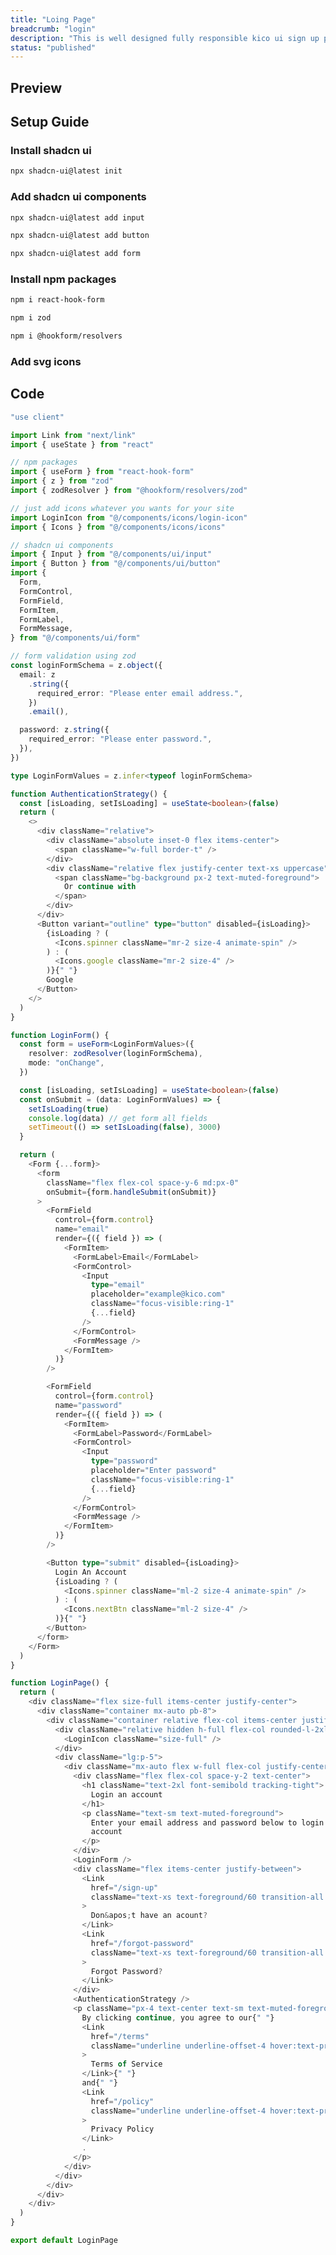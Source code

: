 ```yaml
---
title: "Loing Page"
breadcrumb: "login"
description: "This is well designed fully responsible kico ui sign up page. Just copy code and paste in your app."
status: "published"
---
```


## Preview

<ComponentPreview name="login-demo" />

## Setup Guide

### Install shadcn ui

```bash
npx shadcn-ui@latest init
```

### Add shadcn ui components

```bash
npx shadcn-ui@latest add input
```

```bash
npx shadcn-ui@latest add button
```

```bash
npx shadcn-ui@latest add form
```

### Install npm packages

```bash
npm i react-hook-form
```

```bash
npm i zod
```

```bash
npm i @hookform/resolvers
```

### Add svg icons

## Code

```ts title="components/login.tsx" showLineNumber
"use client"

import Link from "next/link"
import { useState } from "react"

// npm packages
import { useForm } from "react-hook-form"
import { z } from "zod"
import { zodResolver } from "@hookform/resolvers/zod"

// just add icons whatever you wants for your site
import LoginIcon from "@/components/icons/login-icon"
import { Icons } from "@/components/icons/icons"

// shadcn ui components
import { Input } from "@/components/ui/input"
import { Button } from "@/components/ui/button"
import {
  Form,
  FormControl,
  FormField,
  FormItem,
  FormLabel,
  FormMessage,
} from "@/components/ui/form"

// form validation using zod
const loginFormSchema = z.object({
  email: z
    .string({
      required_error: "Please enter email address.",
    })
    .email(),

  password: z.string({
    required_error: "Please enter password.",
  }),
})

type LoginFormValues = z.infer<typeof loginFormSchema>

function AuthenticationStrategy() {
  const [isLoading, setIsLoading] = useState<boolean>(false)
  return (
    <>
      <div className="relative">
        <div className="absolute inset-0 flex items-center">
          <span className="w-full border-t" />
        </div>
        <div className="relative flex justify-center text-xs uppercase">
          <span className="bg-background px-2 text-muted-foreground">
            Or continue with
          </span>
        </div>
      </div>
      <Button variant="outline" type="button" disabled={isLoading}>
        {isLoading ? (
          <Icons.spinner className="mr-2 size-4 animate-spin" />
        ) : (
          <Icons.google className="mr-2 size-4" />
        )}{" "}
        Google
      </Button>
    </>
  )
}

function LoginForm() {
  const form = useForm<LoginFormValues>({
    resolver: zodResolver(loginFormSchema),
    mode: "onChange",
  })

  const [isLoading, setIsLoading] = useState<boolean>(false)
  const onSubmit = (data: LoginFormValues) => {
    setIsLoading(true)
    console.log(data) // get form all fields
    setTimeout(() => setIsLoading(false), 3000)
  }

  return (
    <Form {...form}>
      <form
        className="flex flex-col space-y-6 md:px-0"
        onSubmit={form.handleSubmit(onSubmit)}
      >
        <FormField
          control={form.control}
          name="email"
          render={({ field }) => (
            <FormItem>
              <FormLabel>Email</FormLabel>
              <FormControl>
                <Input
                  type="email"
                  placeholder="example@kico.com"
                  className="focus-visible:ring-1"
                  {...field}
                />
              </FormControl>
              <FormMessage />
            </FormItem>
          )}
        />

        <FormField
          control={form.control}
          name="password"
          render={({ field }) => (
            <FormItem>
              <FormLabel>Password</FormLabel>
              <FormControl>
                <Input
                  type="password"
                  placeholder="Enter password"
                  className="focus-visible:ring-1"
                  {...field}
                />
              </FormControl>
              <FormMessage />
            </FormItem>
          )}
        />

        <Button type="submit" disabled={isLoading}>
          Login An Account
          {isLoading ? (
            <Icons.spinner className="ml-2 size-4 animate-spin" />
          ) : (
            <Icons.nextBtn className="ml-2 size-4" />
          )}{" "}
        </Button>
      </form>
    </Form>
  )
}

function LoginPage() {
  return (
    <div className="flex size-full items-center justify-center">
      <div className="container mx-auto pb-8">
        <div className="container relative flex-col items-center justify-center p-0 md:grid lg:max-w-none lg:grid-cols-2">
          <div className="relative hidden h-full flex-col rounded-l-2xl border-r lg:flex lg:p-5">
            <LoginIcon className="size-full" />
          </div>
          <div className="lg:p-5">
            <div className="mx-auto flex w-full flex-col justify-center space-y-6 sm:w-[400px]">
              <div className="flex flex-col space-y-2 text-center">
                <h1 className="text-2xl font-semibold tracking-tight">
                  Login an account
                </h1>
                <p className="text-sm text-muted-foreground">
                  Enter your email address and password below to login your
                  account
                </p>
              </div>
              <LoginForm />
              <div className="flex items-center justify-between">
                <Link
                  href="/sign-up"
                  className="text-xs text-foreground/60 transition-all hover:text-foreground md:text-sm"
                >
                  Don&apos;t have an acount?
                </Link>
                <Link
                  href="/forgot-password"
                  className="text-xs text-foreground/60 transition-all hover:text-foreground md:text-sm"
                >
                  Forgot Password?
                </Link>
              </div>
              <AuthenticationStrategy />
              <p className="px-4 text-center text-sm text-muted-foreground">
                By clicking continue, you agree to our{" "}
                <Link
                  href="/terms"
                  className="underline underline-offset-4 hover:text-primary"
                >
                  Terms of Service
                </Link>{" "}
                and{" "}
                <Link
                  href="/policy"
                  className="underline underline-offset-4 hover:text-primary"
                >
                  Privacy Policy
                </Link>
                .
              </p>
            </div>
          </div>
        </div>
      </div>
    </div>
  )
}

export default LoginPage

```
